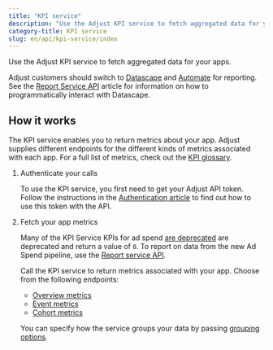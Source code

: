 ```yaml
---
title: "KPI service"
description: "Use the Adjust KPI service to fetch aggregated data for your apps."
category-title: KPI service
slug: en/api/kpi-service/index
---
```


Use the Adjust KPI service to fetch aggregated data for your apps.

<Callout type="note">

Adjust customers should switch to [Datascape](https://help.adjust.com/en/article/datascape) and [Automate](https://help.adjust.com/en/classic/article/automate-classic) for reporting. See the [Report Service API](/en/api/rs-api/index) article for information on how to programmatically interact with Datascape.

</Callout>

## How it works

The KPI service enables you to return metrics about your app. Adjust supplies different endpoints for the different kinds of metrics associated with each app. For a full list of metrics, check out the [KPI glossary](https://help.adjust.com/en/article/kpi-glossary).

1. Authenticate your calls

   To use the KPI service, you first need to get your Adjust API token. Follow the instructions in the [Authentication article](/en/api/kpi-service/authentication) to find out how to use this token with the API.

2. Fetch your app metrics

   <Callout type="important">

   Many of the KPI Service KPIs for ad spend [are deprecated](https://help.adjust.com/en/article/cost-aggregation-deprecation) are deprecated and return a value of `0`. To report on data from the new Ad Spend pipeline, use the [Report service API](/en/api/rs-api/index).

   </Callout>

   Call the KPI service to return metrics associated with your app. Choose from the following endpoints:

   -  [Overview metrics](/en/api/kpi-service/overview-metrics)
   -  [Event metrics](/en/api/kpi-service/event-metrics)
   -  [Cohort metrics](/en/api/kpi-service/cohort-metrics)

   You can specify how the service groups your data by passing [grouping options](https://help.adjust.com/en/article/result-grouping).
